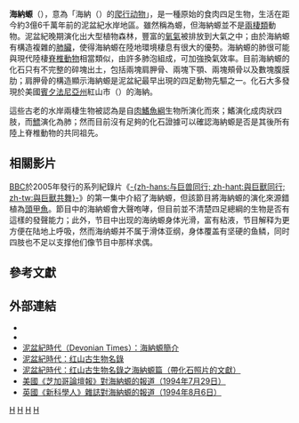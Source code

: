 {{Automatic Taxobox
| fossil_range = {{Fossil range|365|363}}[[泥盆纪|泥盆纪]][[法门期|法门期]]<ref name="Science">{{Cite journal|last=Daeschler|first=Edward B.|last2=Shubin|first2=Neil H.|last3=Thomson|first3=Keith S.|last4=Amaral|first4=William W.|date=1994-07-29|title=A Devonian Tetrapod from North America|journal=''[[科学_(期刊)|Science]]''|volume=265|issue=5172|pages=639–642|doi=10.1126/science.265.5172.639|pmid=17752761|bibcode=1994Sci...265..639D}}</ref>
| image = Hynerpeton BW.jpg
| image_alt = 250px
| image_caption = 海納螈復原圖
| display_parents = 4
| taxon = Hynerpeton
| authority = Daeschler ''et al.'', 1994
| type_species = †'''''H. bassetti'''''
| type_species_authority = Daeschler ''et al.'', 1994
}}

'''海納螈'''（''{{lang|la|Hynerpeton}}''），意為「海納（{{lang|en|Hyner}}）的[[爬行动物|爬行动物]]」，是一種原始的食肉四足生物，生活在距今約3億6千萬年前的泥盆紀水岸地區。雖然稱為螈，但海納螈並不是[[兩棲類|兩棲類]]動物。泥盆紀晚期演化出大型植物森林，豐富的[[氧氣|氧氣]]被排放到大氣之中；由於海納螈有構造複雜的[[肺臟|肺臟]]，使得海納螈在陸地環境棲息有很大的優勢。海納螈的肺很可能與現代陸棲[[脊椎動物|脊椎動物]]相當類似，由許多肺泡組成，可加強換氣效率。目前海納螈的化石只有不完整的碎塊出土，包括兩塊肩胛骨、兩塊下顎、兩塊頰骨以及數塊腹膜肋；肩胛骨的構造顯示海納螈是泥盆紀最早出現的四足動物先驅之一。化石大多發現於美國[[賓夕法尼亞州|賓夕法尼亞州]]紅山市（{{lang|en|Red hill}}）的海納。

這些古老的水岸兩棲生物被認為是自[[肉鰭魚類|肉鰭魚綱]]生物所演化而來；鰭演化成肉狀四肢，而[[鰾|鰾]]演化為肺；然而目前沒有足夠的化石證據可以確認海納螈是否是其後所有陸上脊椎動物的共同祖先。

==相關影片==
[[BBC|BBC]]於2005年發行的系列紀錄片《[[与巨兽同行|-{zh-hans:与巨兽同行; zh-hant:與巨獸同行; zh-tw:與巨獸共舞}-]]》的第一集中介紹了海納螈，但該節目將海納螈的演化來源錯植為[[頭甲魚屬|頭甲魚]]。節目中的海納螈會大聲咆哮，但目前並不清楚四足總綱的生物是否有這樣的發聲能力；此外，节目中出现的海纳螈身体光滑，富有粘液，节目解释为更方便在陆地上呼吸，然而海纳螈并不属于滑体亚纲，身体覆盖有坚硬的鱼鳞，同时四肢也不足以支撑他们像节目中那样求偶。

==參考文獻==
{{Reflist}}

==外部連結==
*{{Commons category-inline|Hynerpeton}}
*{{Wikispecies-inline|Hynerpeton}}
*[http://www.devoniantimes.org/Order/re-hynerpeton.html 泥盆紀時代（Devonian Times）：海納螈簡介] {{Wayback|url=http://www.devoniantimes.org/Order/re-hynerpeton.html |date=20080511203623 }}
*[http://www.devoniantimes.org/who/pages/who.html 泥盆紀時代：红山古生物名錄] {{Wayback|url=http://www.devoniantimes.org/who/pages/who.html |date=20210417052253 }}
*[http://www.devoniantimes.org/who/pages/hynerpeton.html 泥盆紀時代：红山古生物名錄之海納螈篇（帶化石照片的文獻）] {{Wayback|url=http://www.devoniantimes.org/who/pages/hynerpeton.html |date=20200814020839 }}
*[https://www.chicagotribune.com/news/ct-xpm-1994-07-29-9407290195-story.html 美國《芝加哥論壇報》對海納螈的報道（1994年7月29日）] {{Wayback|url=https://www.chicagotribune.com/news/ct-xpm-1994-07-29-9407290195-story.html |date=20190417072231 }}
*[https://www.newscientist.com/article/mg14319372-800-science-strong-enough-to-leg-it-when-the-going-got-tough/ 英國《新科學人》雜誌對海納螈的報道（1994年8月6日）] {{Wayback|url=https://www.newscientist.com/article/mg14319372-800-science-strong-enough-to-leg-it-when-the-going-got-tough/ |date=20210208223438 }}

{{Tetrapodomorpha|St.}}
{{Portal bar|滅絕與瀕危物種|兩棲爬行動物|動物|生物学}}
{{Taxonbar|from=Q132802}}

[[Category:堅頭類|H]]
[[Category:1994年描述的分类群|H]]
[[Category:泥盆纪動物|H]]
[[Category:北美洲動物|H]]